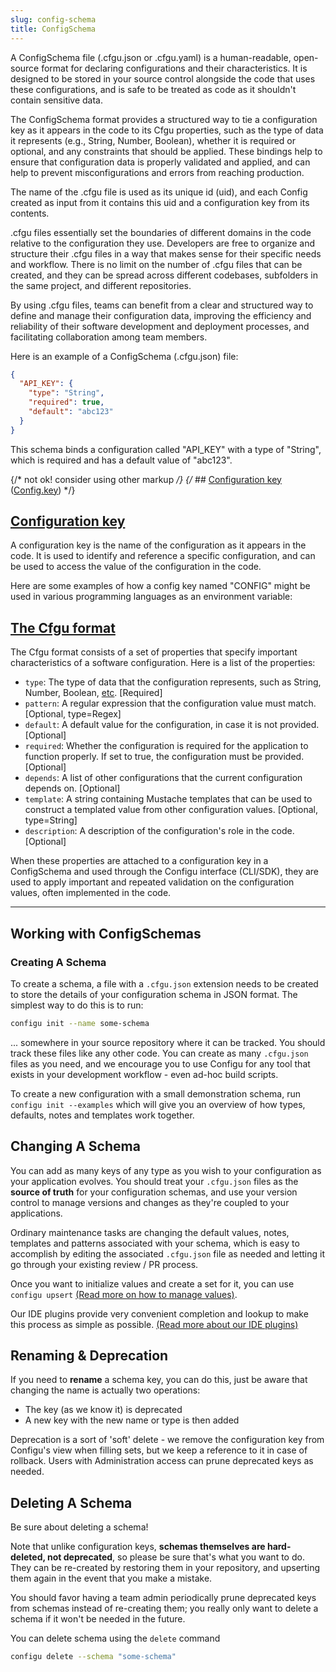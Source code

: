 ```yaml
---
slug: config-schema
title: ConfigSchema
---
```



A ConfigSchema file (.cfgu.json or .cfgu.yaml) is a human-readable, open-source format for declaring configurations and their characteristics. It is designed to be stored in your source control alongside the code that uses these configurations, and is safe to be treated as code as it shouldn't contain sensitive data.

The ConfigSchema format provides a structured way to tie a configuration key as it appears in the code to its Cfgu properties, such as the type of data it represents (e.g., String, Number, Boolean), whether it is required or optional, and any constraints that should be applied. These bindings help to ensure that configuration data is properly validated and applied, and can help to prevent misconfigurations and errors from reaching production.

The name of the .cfgu file is used as its unique id (uid), and each Config created as input from it contains this uid and a configuration key from its contents.

.cfgu files essentially set the boundaries of different domains in the code relative to the configuration they use. Developers are free to organize and structure their .cfgu files in a way that makes sense for their specific needs and workflow. There is no limit on the number of .cfgu files that can be created, and they can be spread across different codebases, subfolders in the same project, and different repositories.

By using .cfgu files, teams can benefit from a clear and structured way to define and manage their configuration data, improving the efficiency and reliability of their software development and deployment processes, and facilitating collaboration among team members.

Here is an example of a ConfigSchema (.cfgu.json) file:

```json
{
  "API_KEY": {
    "type": "String",
    "required": true,
    "default": "abc123"
  }
}
```

This schema binds a configuration called "API_KEY" with a type of "String", which is required and has a default value of "abc123".

{/* not ok! consider using other markup */}
{/* ## [Configuration key](https://github.com/configu/configu/blob/main/types/ConfigSchema.ts#L21) ([Config.key](https://github.com/configu/configu/blob/main/types/Config.ts#L5)) */}

## [Configuration key](https://github.com/configu/configu/blob/main/types/ConfigSchema.ts#L21)

A configuration key is the name of the configuration as it appears in the code. It is used to identify and reference a specific configuration, and can be used to access the value of the configuration in the code.

Here are some examples of how a config key named "CONFIG" might be used in various programming languages as an environment variable:

<LangToEnvs />

## [The Cfgu format](https://github.com/configu/configu/blob/main/types/Cfgu.ts)

The Cfgu format consists of a set of properties that specify important characteristics of a software configuration. Here is a list of the properties:

- `type`: The type of data that the configuration represents, such as String, Number, Boolean, [etc](/docs/cfgu-types). [Required]
- `pattern`: A regular expression that the configuration value must match. [Optional, type=Regex]
- `default`: A default value for the configuration, in case it is not provided. [Optional]
- `required`: Whether the configuration is required for the application to function properly. If set to true, the configuration must be provided. [Optional]
- `depends`: A list of other configurations that the current configuration depends on. [Optional]
- `template`: A string containing Mustache templates that can be used to construct a templated value from other configuration values. [Optional, type=String]
- `description`: A description of the configuration's role in the code. [Optional]

When these properties are attached to a configuration key in a ConfigSchema and used through the Configu interface (CLI/SDK), they are used to apply important and repeated validation on the configuration values, often implemented in the code.

---

## Working with ConfigSchemas

### Creating A Schema

To create a schema, a file with a `.cfgu.json` extension needs to be created to store the details
of your configuration schema in JSON format. The simplest way to do this is to run:

```sh
configu init --name some-schema
```

... somewhere in your source repository where it can be tracked. You should track these files
like any other code. You can create as many `.cfgu.json` files as you need, and we encourage
you to use Configu for any tool that exists in your development workflow - even ad-hoc build scripts.

To create a new configuration with a small demonstration schema, run `configu init --examples` which
will give you an overview of how types, defaults, notes and templates work together.

## Changing A Schema

You can add as many keys of any type as you wish to your configuration as your application evolves.
You should treat your `.cfgu.json` files as the **source of truth** for your configuration schemas,
and use your version control to manage versions and changes as they're coupled to your applications.

Ordinary maintenance tasks are changing the default values, notes, templates and patterns associated
with your schema, which is easy to accomplish by editing the associated `.cfgu.json` file as needed
and letting it go through your existing review / PR process.

Once you want to initialize values and create a set for it, you can use `configu upsert`
[(Read more on how to manage values)](/sets).

Our IDE plugins provide very convenient completion and lookup to make this process as simple as possible.
[(Read more about our IDE plugins)](/ide-plugins)

## Renaming & Deprecation

If you need to **rename** a schema key, you can do this, just be aware that changing the name
is actually two operations:

- The key (as we know it) is deprecated
- A new key with the new name or type is then added

Deprecation is a sort of 'soft' delete - we remove the configuration key from Configu's view when
filling sets, but we keep a reference to it in case of rollback. Users with Administration access
can prune deprecated keys as needed.

## Deleting A Schema

<Admonition type="warning">

Be sure about deleting a schema!

</Admonition>

Note that unlike configuration keys, **schemas themselves are hard-deleted, not deprecated**,
so please be sure that's what you want to do. They can be re-created by restoring them in your
repository, and upserting them again in the event that you make a mistake.

You should favor having a team admin periodically prune deprecated keys from schemas instead
of re-creating them; you really only want to delete a schema if it won't be needed in the future.

You can delete schema using the `delete` command

```sh
configu delete --schema "some-schema"
```
